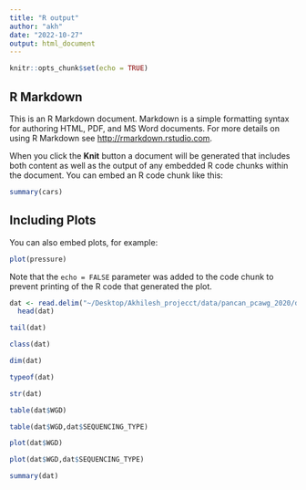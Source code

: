 ---
title: "R output"
author: "akh"
date: "2022-10-27"
output: html_document
---

```{r setup, include=FALSE}
knitr::opts_chunk$set(echo = TRUE)
```

## R Markdown

This is an R Markdown document. Markdown is a simple formatting syntax for authoring HTML, PDF, and MS Word documents. For more details on using R Markdown see <http://rmarkdown.rstudio.com>.

When you click the **Knit** button a document will be generated that includes both content as well as the output of any embedded R code chunks within the document. You can embed an R code chunk like this:

```{r cars}
summary(cars)
```

## Including Plots

You can also embed plots, for example:

```{r pressure, echo=FALSE}
plot(pressure)
```

Note that the `echo = FALSE` parameter was added to the code chunk to prevent printing of the R code that generated the plot.
```{r}
dat <- read.delim("~/Desktop/Akhilesh_projecct/data/pancan_pcawg_2020/data_clinical_sample.txt",header=TRUE,stringsAsFactor = TRUE,comment.char = "#")
  head(dat)

```
```{r}
tail(dat)
```
```{r}
class(dat)
```
```{r}
dim(dat)
```
```{r}
typeof(dat)
```
```{r}
str(dat)
```
```{r}
table(dat$WGD)
```
```{r}
table(dat$WGD,dat$SEQUENCING_TYPE)
```
```{r}
plot(dat$WGD)
```
```{r}
plot(dat$WGD,dat$SEQUENCING_TYPE)
```


```{r}
summary(dat)
```

